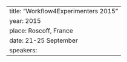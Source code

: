 ---
title: "Workflow4Experimenters 2015"
year: 2015
place: Roscoff, France
date: 21-25 September
speakers: 
---